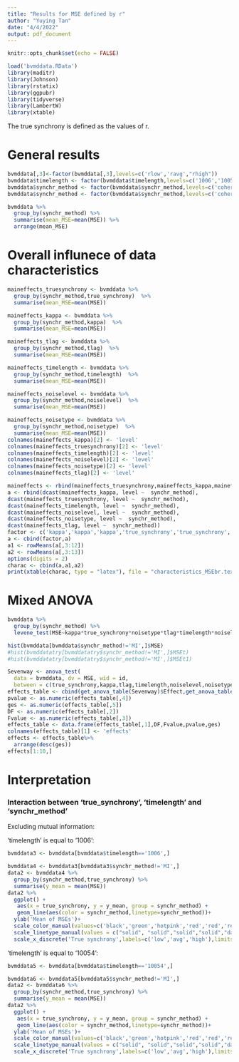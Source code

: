---
title: "Results for MSE defined by r"
author: "Yuying Tan"
date: "4/4/2022"
output: pdf_document
---

```{r setup, include=FALSE}
knitr::opts_chunk$set(echo = FALSE)
```
```{r, include=FALSE}
load('bvmddata.RData')
library(maditr)
library(Johnson)
library(rstatix)
library(ggpubr)
library(tidyverse)
library(LambertW)
library(xtable)
```

The true synchrony is defined as the values of r.

# General results

```{r}
bvmddata[,3]<-factor(bvmddata[,3],levels=c('rlow','ravg',"rhigh"))
bvmddata$timelength <- factor(bvmddata$timelength,levels=c('1006','10054'))
bvmddata$synchr_method <- factor(bvmddata$synchr_method,levels=c('coherence','phasesynchrony','Kullback','Renyi01','Renyi05','Renyi09','JensenShannon','JensenRenyi2','JensenRenyi6','JensenRenyi10','mutual_information'))
bvmddata$synchr_method <- factor(bvmddata$synchr_method,levels=c('coherence','phasesynchrony','Kullback','Renyi01','Renyi05','Renyi09','JensenShannon','JensenRenyi2','JensenRenyi6','JensenRenyi10','mutual_information'),labels=c('coherence','phase synchrony','KL','R(01)','R(05)','R(09)','JS','JR(2)','JR(6)','JR(10)','MI'))

```

```{r}
bvmddata %>%
  group_by(synchr_method) %>%
  summarise(mean_MSE=mean(MSE)) %>%
  arrange(mean_MSE)
```

# Overall influnece of data characteristics

```{r}
maineffects_truesynchrony <- bvmddata %>%
  group_by(synchr_method,true_synchrony)  %>%
  summarise(mean_MSE=mean(MSE))

maineffects_kappa <- bvmddata %>%
  group_by(synchr_method,kappa)  %>%
  summarise(mean_MSE=mean(MSE))

maineffects_tlag <- bvmddata %>%
  group_by(synchr_method,tlag)  %>%
  summarise(mean_MSE=mean(MSE))

maineffects_timelength <- bvmddata %>%
  group_by(synchr_method,timelength)  %>%
  summarise(mean_MSE=mean(MSE))

maineffects_noiselevel <- bvmddata %>%
  group_by(synchr_method,noiselevel)  %>%
  summarise(mean_MSE=mean(MSE))

maineffects_noisetype <- bvmddata %>%
  group_by(synchr_method,noisetype)  %>%
  summarise(mean_MSE=mean(MSE))
colnames(maineffects_kappa)[2] <- 'level'
colnames(maineffects_truesynchrony)[2] <- 'level'
colnames(maineffects_timelength)[2] <- 'level'
colnames(maineffects_noiselevel)[2] <- 'level'
colnames(maineffects_noisetype)[2] <- 'level'
colnames(maineffects_tlag)[2] <- 'level'

maineffects <- rbind(maineffects_truesynchrony,maineffects_kappa,maineffects_tlag,maineffects_timelength,maineffects_noiselevel,maineffects_noisetype)
a <- rbind(dcast(maineffects_kappa, level ~  synchr_method),
dcast(maineffects_truesynchrony, level ~  synchr_method),
dcast(maineffects_timelength, level ~  synchr_method),
dcast(maineffects_noiselevel, level ~  synchr_method),
dcast(maineffects_noisetype, level ~  synchr_method),
dcast(maineffects_tlag, level ~  synchr_method))
factor <- c('kappa','kappa','kappa','true_synchrony','true_synchrony','true_synchrony','timelength','timelength','noiselevel','noiselevel','noisetype','noisetype','tlag','tlag')
a <- cbind(factor,a)
a1 <- rowMeans(a[,3:12])
a2 <- rowMeans(a[,3:13])
options(digits = 2)
charac <- cbind(a,a1,a2)
print(xtable(charac, type = "latex"), file = "characteristics_MSEbr.tex",include.rownames = F)

```


# Mixed ANOVA


```{r}
bvmddata %>%
  group_by(synchr_method) %>%
  levene_test(MSE~kappa*true_synchrony*noisetype*tlag*timelength*noiselevel)


```
```{r}

hist(bvmddata[bvmddata$synchr_method!='MI',]$MSE)
#hist(bvmddatatry[bvmddatatry$synchr_method!='MI',]$MSEt)
#hist(bvmddatatry[bvmddatatry$synchr_method!='MI',]$MSEt1)

```



```{r}
Sevenway <- anova_test(
  data = bvmddata, dv = MSE, wid = id,
  between = c(true_synchrony,kappa,tlag,timelength,noiselevel,noisetype), within = synchr_method)
effects_table <- cbind(get_anova_table(Sevenway)$Effect,get_anova_table(Sevenway)$DFn,get_anova_table(Sevenway)[,4],get_anova_table(Sevenway)$p,get_anova_table(Sevenway)$ges)
pvalue <- as.numeric(effects_table[,4])
ges <- as.numeric(effects_table[,5])
DF <- as.numeric(effects_table[,2])
Fvalue <- as.numeric(effects_table[,3]) 
effects_table <- data.frame(effects_table[,1],DF,Fvalue,pvalue,ges)
colnames(effects_table)[1] <- 'effects'
effects <- effects_table%>%
  arrange(desc(ges))
effects[1:10,]
```
# Interpretation


### Interaction between 'true_synchrony', 'timelength' and 'synchr_method'

Excluding mutual information:

'timelength' is equal to '1006':

```{r}
bvmddata3 <- bvmddata[bvmddata$timelength=='1006',]

bvmddata4 <- bvmddata3[bvmddata3$synchr_method!='MI',]
data2 <- bvmddata4 %>% 
  group_by(synchr_method,true_synchrony) %>% 
  summarise(y_mean = mean(MSE))
data2 %>% 
  ggplot() +
   aes(x = true_synchrony, y = y_mean, group = synchr_method) +
   geom_line(aes(color = synchr_method,linetype=synchr_method))+
  ylab('Mean of MSEs')+
  scale_color_manual(values=c('black','green','hotpink','red','red','red','blue','purple','purple','purple','orange'),name='Synchrony method')+
  scale_linetype_manual(values = c("solid", "solid","solid","solid","dashed","dotted","solid","solid","dashed","dotted",'solid'),name='Synchrony method')+
  scale_x_discrete('True synchrony',labels=c('low','avg','high'),limits=c('rlow','ravg','rhigh'))

```

'timelength' is equal to '10054':

```{r}
bvmddata5 <- bvmddata[bvmddata$timelength=='10054',]

bvmddata6 <- bvmddata5[bvmddata5$synchr_method!='MI',]
data2 <- bvmddata6 %>% 
  group_by(synchr_method,true_synchrony) %>% 
  summarise(y_mean = mean(MSE))
data2 %>% 
  ggplot() +
   aes(x = true_synchrony, y = y_mean, group = synchr_method) +
   geom_line(aes(color = synchr_method,linetype=synchr_method))+
  ylab('Mean of MSEs')+
  scale_color_manual(values=c('black','green','hotpink','red','red','red','blue','purple','purple','purple','orange'),name='Synchrony method')+
  scale_linetype_manual(values = c("solid", "solid","solid","solid","dashed","dotted","solid","solid","dashed","dotted",'solid'),name='Synchrony method')+
  scale_x_discrete('True synchrony',labels=c('low','avg','high'),limits=c('rlow','ravg','rhigh'))

```

